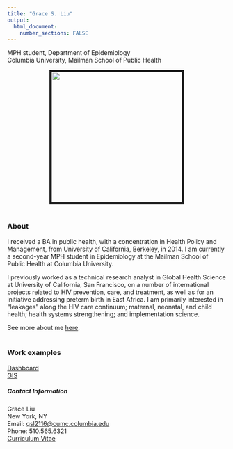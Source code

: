```yaml
---
title: "Grace S. Liu"
output: 
  html_document:
    number_sections: FALSE
---
```

MPH student, Department of Epidemiology  
Columbia University, Mailman School of Public Health  

<img src = "images/GLiu_Headshot.jpg" 
  style="width:300px; display: block; margin-left: auto; margin-right: auto; border: 5px solid">
<br>

### About
I received a BA in public health, with a concentration in Health Policy and Management, from University of California, Berkeley, in 2014. I am currently a second-year MPH student in Epidemiology at the Mailman School of Public Health at Columbia University.  

I previously worked as a technical research analyst in Global Health Science at University of California, San Francisco, on a number of international projects related to HIV prevention, care, and treatment, as well as for an initiative addressing preterm birth in East Africa. I am primarily interested in “leakages” along the HIV care continuum; maternal, neonatal, and child health; health systems strengthening; and implementation science.  

See more about me [here](about.html).  
<br>

### Work examples
[Dashboard](dashboard.html)  
[GIS](AdvGIS.html)
<br>

##### Contact Information

Grace Liu  
New York, NY  
Email: [gsl2116@cumc.columbia.edu](mailto:<gsl2116@cumc.columbia.edu>)  
Phone: 510.565.6321  
[Curriculum Vitae](LiuGrace_CV_Sep2018.pdf)

